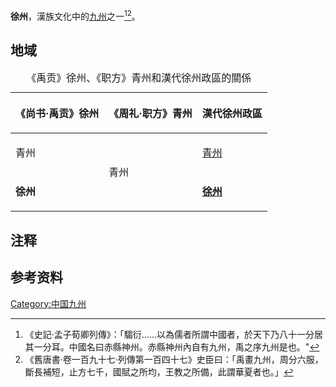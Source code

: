 '''徐州'''，漢族文化中的[[九州_(中國)|九州]]之一<ref>《史記·孟子荀卿列傳》：「騶衍……以為儒者所謂中國者，於天下乃八十一分居其一分耳。中國名曰赤縣神州。赤縣神州內自有九州，禹之序九州是也。"</ref><ref>《舊唐書·卷一百九十七·列傳第一百四十七》史臣曰：「禹畫九州，周分六服，斷長補短，止方七千，國賦之所均，王教之所備，此謂華夏者也。」</ref>。

== 地域 ==
{| class="wikitable" 
|+《禹贡》徐州、《职方》青州{{noteTag|name=noteA}}和漢代徐州政區的關係
! 《尚书·禹贡》徐州 !! 《周礼·职方》青州{{noteTag|name=noteA}}  !! 漢代徐州政區
|-
| 青州 || rowspan=2 | 青州{{noteTag|name=noteA}}  || [[徐州刺史部|青州]]
|-
| '''徐州''' || '''[[徐州刺史部|徐州]]'''
|}
== 注释 ==
{{noteFoot|1=
{{noteTag|name=noteA|1=徐州地域併入青州<ref>《漢書·卷二十八上·地理志第八上》殷因於夏，亡所變改。周既克殷，監於二代而損益之，定官分職，改禹徐、梁二州合之於雍、青，分冀州之地以為幽、并。</ref>。}}
}}
== 参考资料 ==
{{Reflist}}

{{中国九州}}
[[Category:中国九州|Category:中国九州]]
